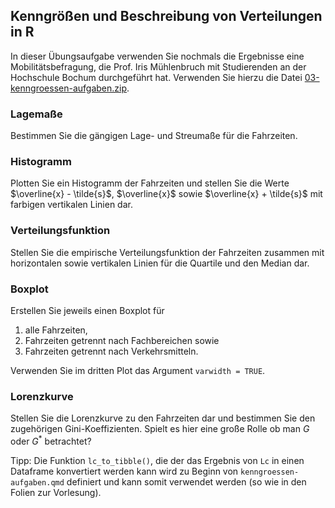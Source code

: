 ## Kenngrößen und Beschreibung von Verteilungen in R

In dieser Übungsaufgabe verwenden Sie nochmals die Ergebnisse eine Mobilitätsbefragung, die Prof. Iris Mühlenbruch mit Studierenden an der Hochschule Bochum durchgeführt hat. Verwenden Sie hierzu die Datei [03-kenngroessen-aufgaben.zip](03-kenngroessen-aufgaben.zip).

### Lagemaße

Bestimmen Sie die gängigen Lage- und Streumaße für die Fahrzeiten.

### Histogramm

Plotten Sie ein Histogramm der Fahrzeiten und stellen Sie die Werte $\overline{x} - \tilde{s}$, $\overline{x}$ sowie $\overline{x} + \tilde{s}$ mit farbigen vertikalen Linien dar.

### Verteilungsfunktion

Stellen Sie die empirische Verteilungsfunktion der Fahrzeiten zusammen mit horizontalen sowie vertikalen Linien für die Quartile und den Median dar.

### Boxplot

Erstellen Sie jeweils einen Boxplot für

1. alle Fahrzeiten,
1. Fahrzeiten getrennt nach Fachbereichen sowie
1. Fahrzeiten getrennt nach Verkehrsmitteln.

Verwenden Sie im dritten Plot das Argument `varwidth = TRUE`.

### Lorenzkurve

Stellen Sie die Lorenzkurve zu den Fahrzeiten dar und bestimmen Sie den zugehörigen Gini-Koeffizienten. Spielt es hier eine große Rolle ob man $G$ oder $G^*$ betrachtet?

Tipp: Die Funktion `lc_to_tibble()`, die der das Ergebnis von `Lc` in einen Dataframe konvertiert werden kann wird zu Beginn von `kenngroessen-aufgaben.qmd` definiert und kann somit verwendet werden (so wie in den Folien zur Vorlesung).